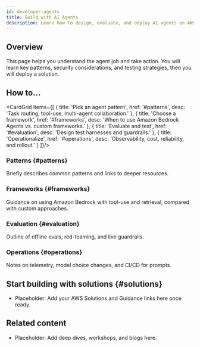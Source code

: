 ```yaml
---
id: developer-agents
title: Build with AI Agents
description: Learn how to design, evaluate, and deploy AI agents on AWS, then pick a solution to launch.
---
```



<Hero
  eyebrow="How to"
  title="Build with AI Agents"
  subtitle="This guide shows you how to use AI agents on AWS. Learn the patterns, choose a framework, and deploy a solution."
  ctaLabel="Skip to solutions"
  ctaHref="#solutions"
/>

## Overview
This page helps you understand the agent job and take action. You will learn key patterns, security considerations, and testing strategies, then you will deploy a solution.

## How to...
<CardGrid items={[
  { title: 'Pick an agent pattern', href: '#patterns', desc: 'Task routing, tool-use, multi-agent collaboration.' },
  { title: 'Choose a framework', href: '#frameworks', desc: 'When to use Amazon Bedrock Agents vs. custom frameworks.' },
  { title: 'Evaluate and test', href: '#evaluation', desc: 'Design test harnesses and guardrails.' },
  { title: 'Operationalize', href: '#operations', desc: 'Observability, cost, reliability, and rollout.' }
]}/>

### Patterns {#patterns}
Briefly describes common patterns and links to deeper resources.

### Frameworks {#frameworks}
Guidance on using Amazon Bedrock with tool-use and retrieval, compared with custom approaches.

### Evaluation {#evaluation}
Outline of offline evals, red-teaming, and live guardrails.

### Operations {#operations}
Notes on telemetry, model choice changes, and CI/CD for prompts.

## Start building with solutions {#solutions}
- Placeholder: Add your AWS Solutions and Guidance links here once ready.

## Related content
- Placeholder: Add deep dives, workshops, and blogs here.
